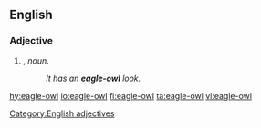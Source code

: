 ==English==

===Adjective===
{{head|en}}

# {{attributive of|eagle owl|lang=en|nodot=1}}, ''noun''.
#: ''It has an '''eagle-owl''' look.''
[[Category:English adjectives]]

[[hy:eagle-owl]]
[[io:eagle-owl]]
[[fi:eagle-owl]]
[[ta:eagle-owl]]
[[vi:eagle-owl]]